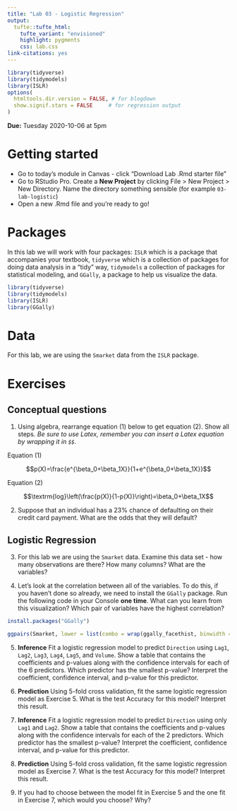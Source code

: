 ```yaml
---
title: "Lab 03 - Logistic Regression"
output: 
  tufte::tufte_html:
    tufte_variant: "envisioned"
    highlight: pygments
    css: lab.css
link-citations: yes
---
```


```r
library(tidyverse)
library(tidymodels)
library(ISLR)
options(
  htmltools.dir.version = FALSE, # for blogdown
  show.signif.stars = FALSE     # for regression output
)
```

**Due:** Tuesday 2020-10-06 at 5pm

# Getting started

- Go to today's module in Canvas - click "Download Lab .Rmd starter file"
- Go to RStudio Pro. Create a **New Project** by clicking File > New Project > New Directory. Name the directory something sensible (for example `03-lab-logistic`)
- Open a new .Rmd file and you're ready to go!


# Packages

In this lab we will work with four packages: `ISLR` which is a package that accompanies your textbook, `tidyverse` which is a collection of packages for doing data analysis in a "tidy" way, `tidymodels` a collection of packages for statistical modeling, and `GGally`, a package to help us visualize the data.

```r
library(tidyverse) 
library(tidymodels)
library(ISLR)
library(GGally)
```

# Data

For this lab, we are using the `Smarket` data from the `ISLR` package.

# Exercises

## Conceptual questions

1. Using algebra, rearrange equation (1) below to get equation (2). Show all steps. _Be sure to use Latex, remember you can insert a Latex equation by wrapping it in `$$`._

Equation (1)

$$p(X)=\frac{e^{\beta_0+\beta_1X}}{1+e^{\beta_0+\beta_1X}}$$

Equation (2)

$$\textrm{log}\left(\frac{p(X)}{1-p(X)}\right)=\beta_0+\beta_1X$$

2. Suppose that an individual has a 23% chance of defaulting on their credit card payment. What are the odds that they will default?

## Logistic Regression

3. For this lab we are using the `Smarket` data. Examine this data set - how many observations are there? How many columns? What are the variables?

4. Let's look at the correlation between all of the variables. To do this, if you haven't done so already, we need to install the `GGally` package. Run the following code in your Console **one time**. What can you learn from this visualization? Which pair of variables have the highest correlation?

```r
install.packages("GGally")
```

```r
ggpairs(Smarket, lower = list(combo = wrap(ggally_facethist, binwidth = 0.5)), progress = FALSE)
```
5. **Inference** Fit a logistic regression model to predict `Direction` using `Lag1`, `Lag2`, `Lag3`, `Lag4`, `Lag5`, and `Volume`. Show a table that contains the coefficients and p-values along with the confidence intervals for each of the 6 predictors. Which predictor has the smallest p-value? Interpret the coefficient, confidence interval, and p-value for this predictor.


6. **Prediction** Using 5-fold cross validation, fit the same logistic regression model as Exercise 5. What is the test Accuracy for this model? Interpret this result.


7. **Inference** Fit a logistic regression model to predict `Direction` using only `Lag1` and `Lag2`. Show a table that contains the coefficients and p-values along with the confidence intervals for each of the 2 predictors. Which predictor has the smallest p-value? Interpret the coefficient, confidence interval, and p-value for this predictor.


8. **Prediction** Using 5-fold cross validation, fit the same logistic regression model as Exercise 7. What is the test Accuracy for this model? Interpret this result.


9. If you had to choose between the model fit in Exercise 5 and the one fit in Exercise 7, which would you choose? Why?

